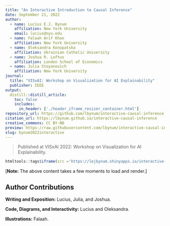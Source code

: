 ```yaml
---
title: "An Interactive Introduction to Causal Inference"
date: September 21, 2022
author:
  - name: Lucius E.J. Bynum
    affiliation: New York University
    email: lucius@nyu.edu
  - name: Falaah Arif Khan
    affiliation: New York University
  - name: Oleksandra Konopatska
    affiliation: Ukrainian Catholic University
  - name: Joshua R. Loftus
    affiliation: London School of Economics
  - name: Julia Stoyanovich
    affiliation: New York University
journal: 
  title: "VISxAI: Workshop on Visualization for AI Explainability"
  publisher: IEEE
output: 
  distill::distill_article:
    toc: false
    includes:
      in_header: ['./header_iframe_resizer_container.html']
repository_url: https://github.com/lbynum/interactive-causal-inference
citation_url: https://lbynum.github.io/interactive-causal-inference
creative_commons: CC BY-ND
preview: https://raw.githubusercontent.com/lbynum/interactive-causal-inference/main/graphical_model.png
slug: bynum2022interactive
---
```


> Published at VISxAI 2022: Workshop on Visualization for AI Explainability. <a id="backToTop"></a>

```r
htmltools::tags$iframe(src ='https://lejbynum.shinyapps.io/interactive-causal-inference', width='100%', `data-external`='1', scrolling='no')
```

<script>iFrameResize({log:true, inPageLinks: true})</script>

[**Note:** The above content takes a few moments to load and render.]

## Author Contributions {.appendix}

**Writing and Exposition:** Lucius, Julia, and Joshua.

**Code, Diagrams, and Interactivity:** Lucius and Oleksandra.

**Illustrations:** Falaah.